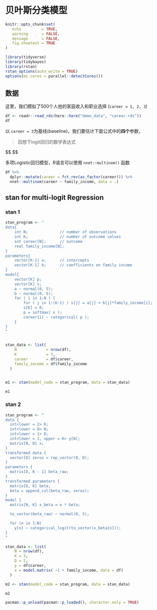# 贝叶斯分类模型 {#bayesian-categorical}

```r
knitr::opts_chunk$set(
   echo         = TRUE, 
   warning      = FALSE, 
   message      = FALSE,
   fig.showtext = TRUE
)
```


```r
library(tidyverse)
library(tidybayes)
library(rstan)
rstan_options(auto_write = TRUE)
options(mc.cores = parallel::detectCores())
```

## 数据

这里，我们模拟了500个人他的家庭收入和职业选择 (`career = 1, 2, 3`)

```r
df <- readr::read_rds(here::here("demo_data", "career.rds")) 
df
```





以 `career = 3`为基线(baseline)，我们要估计下面公式中的**四个**参数，

> 回想下logit回归的数学表达式


$$
\begin{align*}
log\left(\frac{P(\text{career}=1)}{P(\text{career}=3)}\right) &= \alpha_{1} + \beta_{1} \text{income} \\

log\left(\frac{P(\text{career}=2)}{P(\text{career}=3)}\right) &= \alpha_{2} + \beta_{2} \text{income} \\
\end{align*}
$$


多项Logistic回归模型，R语言可以使用 `nnet::multinom()` 函数

```r
df %>% 
  dplyr::mutate(career = fct_rev(as_factor(career))) %>% 
  nnet::multinom(career ~ family_income, data = .)
```





## stan for multi-logit Regression


### stan 1

```r
stan_program <- "
data{
    int N;              // number of observations
    int K;              // number of outcome values
    int career[N];      // outcome
    real family_income[N];
}
parameters{
    vector[K-1] a;      // intercepts
    vector[K-1] b;      // coefficients on family income
}
model{
    vector[K] p;
    vector[K] s;
    a ~ normal(0, 5);
    b ~ normal(0, 5);
    for ( i in 1:N ) {
        for ( j in 1:(K-1) ) s[j] = a[j] + b[j]*family_income[i];
        s[K] = 0;        
        p = softmax( s );
        career[i] ~ categorical( p );
    }
}
"


stan_data <- list(
    N             = nrow(df),
    K             = 3,         
    career        = df$career,
    family_income = df$family_income
  )


m1 <- stan(model_code = stan_program, data = stan_data)
```


```r
m1
```


### stan 2


```r
stan_program <- "
data {
  int<lower = 2> K;
  int<lower = 0> N;
  int<lower = 1> D;
  int<lower = 1, upper = K> y[N];
  matrix[N, D] x;
}
transformed data {
  vector[D] zeros = rep_vector(0, D);
}
parameters {
  matrix[D, K - 1] beta_raw;
}
transformed parameters {
  matrix[D, K] beta;
  beta = append_col(beta_raw, zeros);
}
model {
  matrix[N, K] x_beta = x * beta;

  to_vector(beta_raw) ~ normal(0, 5);  

  for (n in 1:N)
    y[n] ~ categorical_logit(to_vector(x_beta[n]));
}
"

stan_data <- list(
    N = nrow(df),
    K = 3,         
    D = 2,         
    y = df$career,
    x = model.matrix( ~1 + family_income, data = df)
  )

m2 <- stan(model_code = stan_program, data = stan_data)
```




```r
m2
```



```r
pacman::p_unload(pacman::p_loaded(), character.only = TRUE)
```
